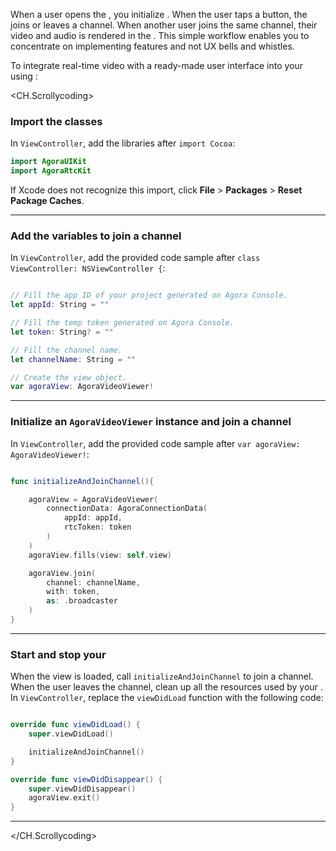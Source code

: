 <PlatformWrapper platform="macos">

When a user opens the <Vpl k="CLIENT" />, you initialize <Vg k="UIK" />. When the user taps a button, the <Vpl k="CLIENT" /> joins or leaves a channel. When another user joins the same channel, their video and audio is rendered in the <Vpl k="CLIENT" />. This simple workflow enables you to concentrate on implementing <Vg k="COMPANY" /> features and not UX bells and whistles.

To integrate real-time video with a ready-made user interface into your <Vpl k="CLIENT" /> using <Vg k="UIK" />:


<CH.Scrollycoding>

### Import the <Vg k="UIK" /> classes

In `ViewController`, add the <Vg k="UIK" /> libraries after `import Cocoa`:

```swift ViewController focus=1:2
import AgoraUIKit
import AgoraRtcKit
```

If Xcode does not recognize this import, click **File** &gt; **Packages** &gt; **Reset Package Caches**.

---

### Add the variables to join a channel

In `ViewController`, add the provided code sample after `class ViewController: NSViewController {`:

```swift ViewController focus=2:12

// Fill the app ID of your project generated on Agora Console.
let appId: String = ""

// Fill the temp token generated on Agora Console.
let token: String? = ""

// Fill the channel name.
let channelName: String = ""

// Create the view object.
var agoraView: AgoraVideoViewer!

```
---

### Initialize an `AgoraVideoViewer` instance and join a channel

In `ViewController`, add the provided code sample after `var agoraView: AgoraVideoViewer!`:

```swift ViewController focus=2:17

func initializeAndJoinChannel(){

    agoraView = AgoraVideoViewer(
        connectionData: AgoraConnectionData(
            appId: appId,
            rtcToken: token
        )
    )
    agoraView.fills(view: self.view)

    agoraView.join(
        channel: channelName,
        with: token,
        as: .broadcaster
    )
}

```

---

### Start and stop your <Vpl k="CLIENT"/>

When the view is loaded, call `initializeAndJoinChannel` to join a channel. When the user leaves the channel, clean up all the resources used by your  <Vpl k="CLIENT"/>.
In `ViewController`, replace the `viewDidLoad` function with the following code:

```swift ViewController focus=2:12

override func viewDidLoad() {
    super.viewDidLoad()

    initializeAndJoinChannel()
}

override func viewDidDisappear() {
    super.viewDidDisappear()
    agoraView.exit()
}

```
---


</CH.Scrollycoding>


</PlatformWrapper>